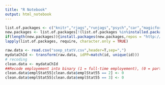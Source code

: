 ```yaml
---
title: "R Notebook"
output: html_notebook
---
```


```r

list.of.packages <- c("knitr","rjags","runjags","psych","car","magicfor","lattice","Hmisc", "DataExplorer")
new.packages <- list.of.packages[!(list.of.packages %in%installed.packages()[,"Package"])]
if(length(new.packages)){install.packages(new.packages,repos = "http://cran.us.r-project.org")}
lapply(list.of.packages, require, character.only = TRUE)

```

```r

raw.data <- read.csv("soep_statV.csv",header=T,sep=",")
mydataChId <- transform(raw.data, idPP=match(id, unique(id)))
# recoding
clean.data <- mydataChId
##Recode employement into binary (1 = full-time employement), (0 = part time-and unemployed)
clean.data$emplStat55[clean.data$emplStat55 == 2] <- 0
clean.data$emplStat55[clean.data$emplStat55 == 3] <- 0

```